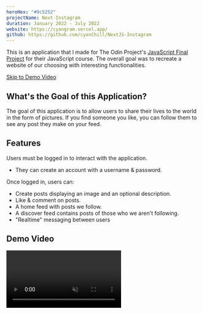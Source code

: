 ```yaml
---
heroHex: "#9c5252"
projectName: Next-Instagram
duration: January 2022 - July 2022
website: https://cyangram.vercel.app/
github: https://github.com/cyanChill/NextJS-Instagram
---
```


This is an application that I made for The Odin Project's [JavaScript Final Project](https://www.theodinproject.com/lessons/node-path-javascript-javascript-final-project) for their JavaScript course. The overall goal was to recreate a website of our choosing with interesting functionalities.

<a href="#demo-video">Skip to Demo Video</a>

## What's the Goal of this Application?

The goal of this application is to allow users to share their lives to the world in the form of pictures. If you find someone you like, you can follow them to see any post they make on your feed.

## Features

Users must be logged in to interact with the application.

- They can create an account with a username & password.

Once logged in, users can:

- Create posts displaying an image and an optional description.
- Like & comment on posts.
- A home feed with posts we follow.
- A discover feed contains posts of those who we aren't following.
- "Realtime" messaging between users

## Demo Video

<video src="/projects/next-instagram/demo.mp4" controls muted />

## Building the Application

### Setup

For this application, I decided to try something new and create a full-stack application using Next.js and its API route feature (this is built using Next.js 12 which only has the **Pages Router**, unlike Next.js 13 which has that along with the **App Router**). Its API routes are entirely different compared to what would be found in a traditional back end using Express due to it being **serverless**. By default, our API routes are only accessible to the site that it's built with, so we don't need to worry about external domains using our API.

In addition to using Next.js to create a big project for the first time, I decided to also use MongoDB to store the textual data in my application along with Firebase to store the images.

### Challenge 1: Setting Up the Database

This is one of the earlier challenges faced since there's no clear "initializer" file for the "back end" in this application as we're using a serverless environment. To work around this, we can create a cached global instance of the database. So, when we access it in any of the API routes for the first time, it'll see if there's a cached instance of the database connection. If it doesn't exist, it'll create a database connection, otherwise, it'll use the cached instance.

> Reference to this can be found in one of Next.js' [examples on GitHub](https://github.com/vercel/next.js/blob/canary/examples/with-mongodb-mongoose/lib/dbConnect.js)

> An alternative approach is to use Next.js' middleware, but it was a bit confusing at the time, so I went with this approach.

### Challenge 2: Authentication

One of the hardest parts of any application is how we decide on handling authentication and if we're trying a method, whether it's something new or familiar. The "signup" route follows the typical approach that I'm familiar with. The "new" portion is the "login" route using **Next-Auth** (now **Auth.js**).

For handling login with Next-Auth, we need to create a special API route which is found in `/api/auth/[...nextauth].js`. I then followed along with Next-Auth docs on [credential authentication](https://next-auth.js.org/providers/credentials) to handle the authorization logic.

The problem was that I wanted to return extra data after logging in (by default, I believe we only get the username, id, and email of the person). To return more data, we have to update the callback functions which Next-Auth allows us to modify and update the `user` object with what we want to return from the `providers` we created (in our case, is Credentials).

Later in the project, I implemented the ability for the user to update their profile information, however, the problem is that it doesn't update the value in the `user` object returned by Next-Auth unless we refresh, which is a bad user experience. To get around this, I updated one of the callbacks to update the object once it changes.

### Routing

One of the cool things about Next.js is that it has built-in routing. This means we don't need to install a third-party library such as `react-router` to have routing in React. How routing works in Next.js 12 with the **Pages Router** is that it works like a file system.

- Files in the `api` folder will act as API routes.
- Files nested in folders act as nested routes (ie: "/pages/auth/login" acts as the "/auth/login" route in our browser).
- An `index.js` file acts as the route of the specified folder name (ie: "/pages/auth/index.js" acts as the "/auth" route in our browser). An `index.js` file in the root of our `pages` folder will be the home page (or the "/" route).
- We can have dynamic routes by having a file or folder name being surrounded with brackets (ie: "/pages/blog/[id].js" will allow us to catch "/blog/1", "/blog/2", etc.).
- There's a special kind of way to do dynamic routes as a "catch all route" with calling it something like `[...slug].js`. If we have "/pages/blog/[...slug].js", we can catch something like "/blog/august/10/2022".

Next.js has a built-in `useRouter` hook that can be used to navigate between pages. Alternatively, we can use the `Link` component to link between pages as well without having the need to hard refresh the page (which happens when we use the anchor element).

### Handling Image Upload and Storage with Firebase

This overall was a similar process to what was done on other projects.

- During my implementation, I started off by handling image uploads on the front end with Firebase' client library, however, I felt it was a bit unsecure and should occur in the back end.
- A month after I "finished" this application, I added some logic to convert images uploaded to use the `.webp` format to save on space in Firebase.

### Prefetching Data

One of the interesting features of Next.js is the ability to prefetch data on the client in a "sever" environment using `getServerSideProps`. This is a special function in which we can write server code in a client file and know that it won't "poison" our client code. This gives us the ability to fetch data on the server and pass it into the props of our page components without having a visible loading state.

> One thing that might be noticeable is that if the task takes too long, the user may experience a wait when navigating to the page with the `getServerSideProps`.

## Overall Learnings

1. Using Next.js to create a full stack application.
2. Setting up a database in Next.js to be used in a serverless environment.
3. Using Next-Auth to handle authentication.
4. Learning the benefits of Next.js such as built-in routing and data prefetching.
